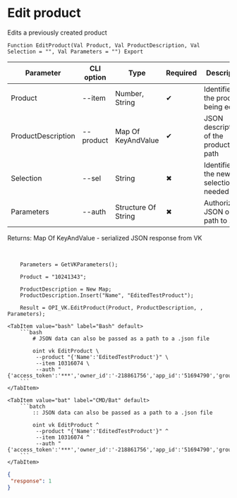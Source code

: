 ﻿---
sidebar_position: 5
---


# Edit product
 Edits a previously created product



`Function EditProduct(Val Product, Val ProductDescription, Val Selection = "", Val Parameters = "") Export`

  | Parameter | CLI option | Type | Required | Description |
  |-|-|-|-|-|
  | Product | --item | Number, String | &#x2714; | Identifier of the product being edited |
  | ProductDescription | --product | Map Of KeyAndValue | &#x2714; | JSON description of the product or path |
  | Selection | --sel | String | &#x2716; | Identifier of the new selection, if needed |
  | Parameters | --auth | Structure Of String | &#x2716; | Authorization JSON or path to .json |

  
  Returns:  Map Of KeyAndValue - serialized JSON response from VK

<br/>




```bsl title="1C:Enterprise/OneScript code example"
    Parameters = GetVKParameters();

    Product = "10241343";

    ProductDescription = New Map;
    ProductDescription.Insert("Name", "EditedTestProduct");

    Result = OPI_VK.EditProduct(Product, ProductDescription, , Parameters);
```
 

 <Tabs>
  
    <TabItem value="bash" label="Bash" default>
        ```bash
            # JSON data can also be passed as a path to a .json file
            
            oint vk EditProduct \
             --product "{'Name':'EditedTestProduct'}" \
             --item 10316074 \
             --auth "{'access_token':'***','owner_id':'-218861756','app_id':'51694790','group_id':'218861756'}"
        ```
    </TabItem>
  
    <TabItem value="bat" label="CMD/Bat" default>
        ```batch
            :: JSON data can also be passed as a path to a .json file
            
            oint vk EditProduct ^
             --product "{'Name':'EditedTestProduct'}" ^
             --item 10316074 ^
             --auth "{'access_token':'***','owner_id':'-218861756','app_id':'51694790','group_id':'218861756'}"
        ```
    </TabItem>
</Tabs>


```json title="Result"
{
 "response": 1
}
```
